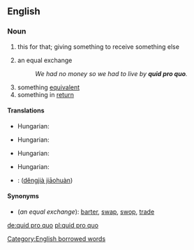 ==English==

===Noun===
{{en-noun|sg=[[quid]] [[pro]] [[quo]]|pl=quid pro quos|pl2=quids pro quos|pl3=quids pro quo}}

# {{law}} this for that; giving something to receive something else
# an equal exchange
#: ''We had no money so we had to live by '''quid pro quo'''.''
# something [[equivalent]]
# something in [[return]]

====Translations====
{{trans-top|this for that}}
*Hungarian: {{t|hu|viszontszolgáltatás}}
{{trans-mid}}
{{trans-bottom}}

{{trans-top|an equal exchange}}
*Hungarian: {{t|hu|ellenszolgáltatás}}
{{trans-mid}}
{{trans-bottom}}

{{trans-top|something equivalent}}
*Hungarian: {{t|hu|egyenérték}}
{{trans-mid}}
{{trans-bottom}}

{{trans-top|something in return}}
*Hungarian: {{t|hu|ellenérték}}
{{trans-mid}}
{{trans-bottom}}

{{checktrans-top}}
*{{ttbc|Mandarin}}: {{zh-ts|等價交換|等价交换}} ([[děngjià jiāohuàn]])
{{checktrans-bottom}}

====Synonyms====
* (''an equal exchange''): [[barter]], [[swap]], [[swop]], [[trade]]

[[Category:English borrowed words]]

[[de:quid pro quo]]
[[pl:quid pro quo]]